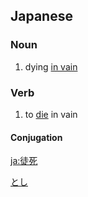 ==Japanese==
{{ja-kanjitab|と|し|yomi=o}}

===Noun===
{{ja-noun|とし}}

# dying [[in vain]]

===Verb===
{{ja-verb-suru|とし}}

# to [[die]] in vain

====Conjugation====
{{ja-suru|とし}}

[[Category:ja:Death|とし]]

[[ja:徒死]]